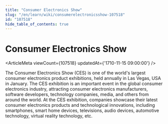 ```yaml
---
title: "Consumer Electronics Show"
slug: "/en/learn/wiki/consumerelectronicsshow-107518"
id: "107518"
hide_table_of_contents: true
---
```



# Consumer Electronics Show

<ArticleMeta viewCount={107518} updatedAt={'1710-11-15 09:00:00'} />
<div className={"border-solid border-b border-t-0 my-4 border-[var(--ifm-color-gray-300)]"}/>
The Consumer Electronics Show (CES) is one of the world's largest consumer electronics product exhibitions, held annually in Las Vegas, USA in January. The CES exhibition is an important event in the global consumer electronics industry, attracting consumer electronics manufacturers, software developers, technology companies, media, and others from around the world. At the CES exhibition, companies showcase their latest consumer electronics products and technological innovations, including smartphones, smart home devices, televisions, audio devices, automotive technology, virtual reality technology, etc.
